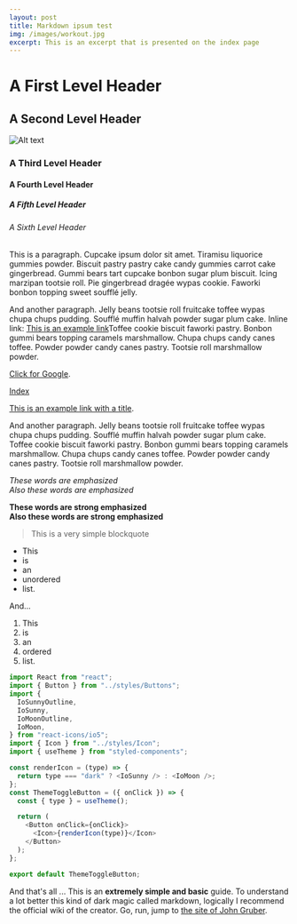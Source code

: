 ```yaml
---
layout: post
title: Markdown ipsum test
img: /images/workout.jpg
excerpt: This is an excerpt that is presented on the index page
---
```


# A First Level Header

## A Second Level Header

![Alt text](/images/plants.jpg "a title")

### A Third Level Header

#### A Fourth Level Header

##### A Fifth Level Header

###### A Sixth Level Header

This is a paragraph. Cupcake ipsum dolor sit amet. Tiramisu liquorice gummies powder. Biscuit pastry pastry cake candy gummies carrot cake gingerbread. Gummi bears tart cupcake bonbon sugar plum biscuit. Icing marzipan tootsie roll. Pie gingerbread dragée wypas cookie. Faworki bonbon topping sweet soufflé jelly.

And another paragraph. Jelly beans tootsie roll fruitcake toffee wypas chupa chups pudding. Soufflé muffin halvah powder sugar plum cake. Inline link: [This is an example link](http://example.com/)Toffee cookie biscuit faworki pastry. Bonbon gummi bears topping caramels marshmallow. Chupa chups candy canes toffee. Powder powder candy canes pastry. Tootsie roll marshmallow powder.

[Click for Google](https://www.google.com).

[Index](/)

[This is an example link with a title](http://example.com/ "¡Buenos días!").

And another paragraph. Jelly beans tootsie roll fruitcake toffee wypas chupa chups pudding. Soufflé muffin halvah powder sugar plum cake. Toffee cookie biscuit faworki pastry. Bonbon gummi bears topping caramels marshmallow. Chupa chups candy canes toffee. Powder powder candy canes pastry. Tootsie roll marshmallow powder.

_These words are emphasized_  
_Also these words are emphasized_

**These words are strong emphasized**  
**Also these words are strong emphasized**

> This is a very simple blockquote

- This
- is
- an
- unordered
- list.

And...

1.  This
2.  is
3.  an
4.  ordered
5.  list.

```js
import React from "react";
import { Button } from "../styles/Buttons";
import {
  IoSunnyOutline,
  IoSunny,
  IoMoonOutline,
  IoMoon,
} from "react-icons/io5";
import { Icon } from "../styles/Icon";
import { useTheme } from "styled-components";

const renderIcon = (type) => {
  return type === "dark" ? <IoSunny /> : <IoMoon />;
};
const ThemeToggleButton = ({ onClick }) => {
  const { type } = useTheme();

  return (
    <Button onClick={onClick}>
      <Icon>{renderIcon(type)}</Icon>
    </Button>
  );
};

export default ThemeToggleButton;
```

And that's all ...
This is an **extremely simple and basic** guide. To understand a lot better this kind of dark magic called markdown, logically I recommend the official wiki of the creator. Go, run, jump to [the site of John Gruber](http://daringfireball.net/projects/markdown/).
